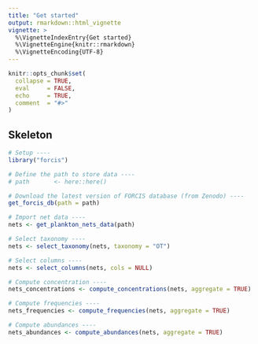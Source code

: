 ```yaml
---
title: "Get started"
output: rmarkdown::html_vignette
vignette: >
  %\VignetteIndexEntry{Get started}
  %\VignetteEngine{knitr::rmarkdown}
  %\VignetteEncoding{UTF-8}
---
```


```r
knitr::opts_chunk$set(
  collapse = TRUE,
  eval     = FALSE,
  echo     = TRUE,
  comment  = "#>"
)
```


## Skeleton



```r
# Setup ----
library("forcis")
```



```r
# Define the path to store data ----
# path       <- here::here()

# Download the latest version of FORCIS database (from Zenodo) ----
get_forcis_db(path = path)

# Import net data ----
nets <- get_plankton_nets_data(path)

# Select taxonomy ----
nets <- select_taxonomy(nets, taxonomy = "OT")

# Select columns ----
nets <- select_columns(nets, cols = NULL)

# Compute concentration ----
nets_concentrations <- compute_concentrations(nets, aggregate = TRUE)

# Compute frequencies ----
nets_frequencies <- compute_frequencies(nets, aggregate = TRUE)

# Compute abundances ----
nets_abundances <- compute_abundances(nets, aggregate = TRUE)
```

